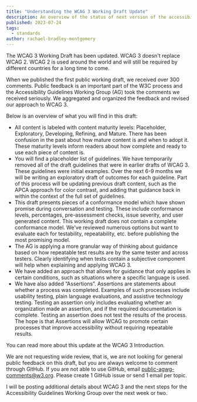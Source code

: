 ```yaml
---
title: "Understanding the WCAG 3 Working Draft Update"
description: An overview of the status of next version of the accessibility guidelines.
published: 2023-07-24
tags:
  - standards
author: rachael-bradley-montgomery
---
```



The WCAG 3 Working Draft has been updated. WCAG 3 doesn't replace WCAG 2. WCAG 2 is used around the world and will still be required by different countries for a long time to come.

When we published the first public working draft, we received over 300 comments. Public feedback is an important part of the W3C process and the Accessibility Guidelines Working Group (AG) took the comments we received seriously. We aggregated and organized the feedback and revised our approach to WCAG 3.

Below is an overview of what you will find in this draft:

- All content is labeled with content maturity levels: Placeholder, Exploratory, Developing, Refining, and Mature. There has been confusion in the past about how mature content is and when to adopt it. These maturity levels inform readers about how complete and ready to use each piece of content is.
- You will find a placeholder list of guidelines. We have temporarily removed all of the draft guidelines that were in earlier drafts of WCAG 3. These guidelines were initial examples. Over the next 6-9 months we will be writing an exploratory draft of outcomes for each guideline. Part of this process will be updating previous draft content, such as the APCA approach for color contrast, and adding that guidance back in within the context of the full set of guidelines.
- This draft presents pieces of a conformance model which have shown promise during conversation and testing. These include conformance levels, percentages, pre-assessment checks, issue severity, and user generated content. This working draft does not contain a complete conformance model. We've reviewed numerous options but want to evaluate each for testability, repeatability, etc. before publishing the most promising model.
- The AG is applying a more granular way of thinking about guidance based on how repeatable test results are by the same tester and across testers. Clearly identifying when tests contain a subjective component will help when explaining and applying WCAG 3.
- We have added an approach that allows for guidance that only applies in certain conditions, such as situations where a specific language is used.
- We have also added “Assertions”. Assertions are statements about whether a process was completed. Examples of such processes include usability testing, plain language evaluations, and assistive technology testing. Testing an assertion only includes evaluating whether an organization made an assertion, and if the required documentation is complete. Testing an assertion does not test the results of the process. The hope is that Assertions will allow WCAG to promote certain processes that improve accessibility without requiring repeatable results.

You can read more about this update at the <ExternalLink href="https://www.w3.org/WAI/standards-guidelines/wcag/wcag3-intro/" inline={true}>WCAG 3 Introduction</ExternalLink>.

We are not requesting wide review, that is, we are not looking for general public feedback on this draft, but you are always welcome to comment through <ExternalLink href="https://github.com/w3c/wcag3/issues/new" inline={true}>GitHub</ExternalLink>. If you are not able to use GitHub, email public-agwg-comments@w3.org. Please create 1 GitHub issue or send 1 email per topic.

I will be posting additional details about WCAG 3 and the next steps for the Accessibility Guidelines Working Group over the next week or two.
